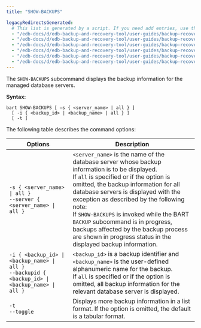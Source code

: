 ```yaml
---
title: "SHOW-BACKUPS"

legacyRedirectsGenerated:
  # This list is generated by a script. If you need add entries, use the `legacyRedirects` key.
  - "/edb-docs/d/edb-backup-and-recovery-tool/user-guides/backup-recovery-guide/2.5.1/show_backups.html"
  - "/edb-docs/d/edb-backup-and-recovery-tool/user-guides/backup-recovery-guide/2.5.2/show_backups.html"
  - "/edb-docs/d/edb-backup-and-recovery-tool/user-guides/backup-recovery-guide/2.5.4/show_backups.html"
  - "/edb-docs/d/edb-backup-and-recovery-tool/user-guides/backup-recovery-guide/2.5.3/show_backups.html"
  - "/edb-docs/d/edb-backup-and-recovery-tool/user-guides/backup-recovery-guide/2.5.5/show_backups.html"
  - "/edb-docs/d/edb-backup-and-recovery-tool/user-guides/backup-recovery-guide/2.5.7/show_backups.html"
---
```


The `SHOW-BACKUPS` subcommand displays the backup information for the managed database servers.

**Syntax:**

```text
bart SHOW-BACKUPS [ –s { <server_name> | all } ]
  [ -i { <backup_id> | <backup_name> | all } ]
  [ -t ]
```

The following table describes the command options:

| Options                                                                                                | Description                                                                                                                                                                                                                                                                                                                                                                                                                                                               |
| ------------------------------------------------------------------------------------------------------ | ------------------------------------------------------------------------------------------------------------------------------------------------------------------------------------------------------------------------------------------------------------------------------------------------------------------------------------------------------------------------------------------------------------------------------------------------------------------------- |
| `-s { <server_name> \| all }`<br />`--server { <server_name> \| all }`                                 | `<server_name>` is the name of the database server whose backup information is to be displayed.<br />If `all` is specified or if the option is omitted, the backup information for all database servers is displayed with the exception as described by the following note:<br />If `SHOW-BACKUPS` is invoked while the BART `BACKUP` subcommand is in progress, backups affected by the backup process are shown in progress status in the displayed backup information. |
| `-i { <backup_id> \| <backup_name> \| all }`<br />`--backupid { <backup_id> \| <backup_name> \| all }` | `<backup_id>` is a backup identifier and `<backup_name>` is the user-defined alphanumeric name for the backup.<br />If `all` is specified or if the option is omitted, all backup information for the relevant database server is displayed.                                                                                                                                                                                                                              |
| `-t`<br />`--toggle`                                                                                   | Displays more backup information in a list format. If the option is omitted, the default is a tabular format.                                                                                                                                                                                                                                                                                                                                                             |
